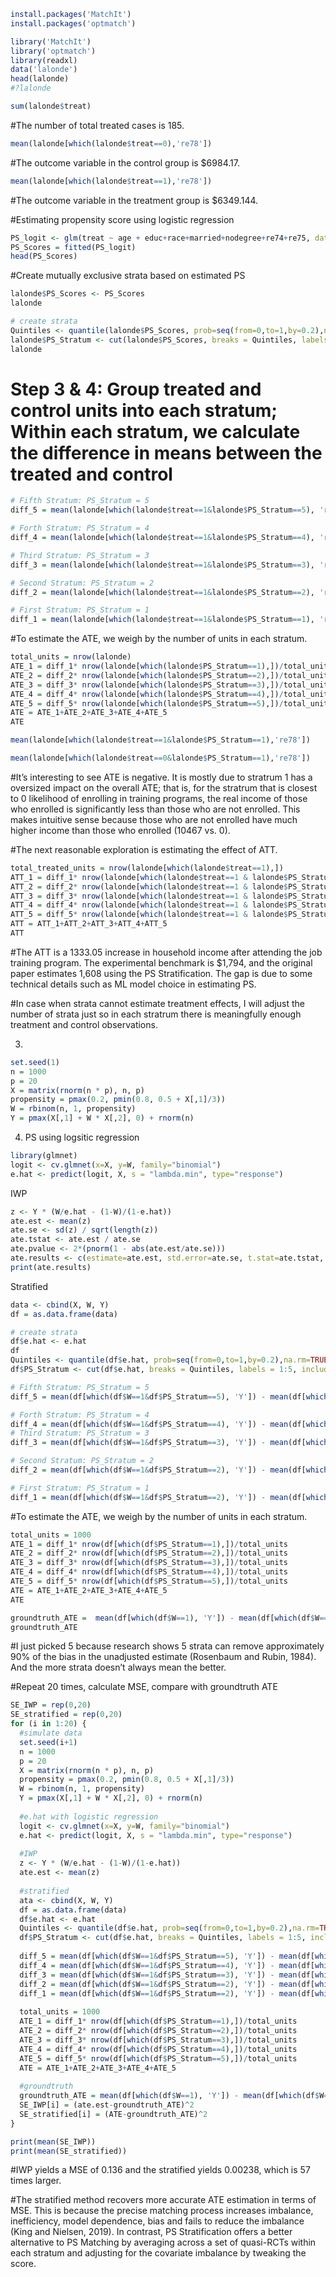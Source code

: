 ```r
install.packages('MatchIt')
install.packages('optmatch')
```
```r
library('MatchIt')
library('optmatch')
library(readxl)
data('lalonde')
head(lalonde)
#?lalonde
```
```r
sum(lalonde$treat)
```
#The number of total treated cases is 185.

```r
mean(lalonde[which(lalonde$treat==0),'re78'])
```
#The outcome variable in the control group is $6984.17.


```r
mean(lalonde[which(lalonde$treat==1),'re78'])
```
#The outcome variable in the treatment group is $6349.144.

#Estimating propensity score using logistic regression
```r
PS_logit <- glm(treat ~ age + educ+race+married+nodegree+re74+re75, data = lalonde, family=binomial)
PS_Scores = fitted(PS_logit)
head(PS_Scores)
```


#Create mutually exclusive strata based on estimated PS
```r
lalonde$PS_Scores <- PS_Scores
lalonde
```
```r
# create strata 
Quintiles <- quantile(lalonde$PS_Scores, prob=seq(from=0,to=1,by=0.2),na.rm=TRUE)
lalonde$PS_Stratum <- cut(lalonde$PS_Scores, breaks = Quintiles, labels = 1:5, include.lowest = TRUE)
lalonde
```

# Step 3 & 4: Group treated and control units into each stratum; Within each stratum, we calculate the difference in means between the treated and control

```r
# Fifth Stratum: PS_Stratum = 5
diff_5 = mean(lalonde[which(lalonde$treat==1&lalonde$PS_Stratum==5), 're78'])- mean(lalonde[which(lalonde$treat==0&lalonde$PS_Stratum==5),'re78'])

# Forth Stratum: PS_Stratum = 4
diff_4 = mean(lalonde[which(lalonde$treat==1&lalonde$PS_Stratum==4), 're78'])- mean(lalonde[which(lalonde$treat==0&lalonde$PS_Stratum==4),'re78'])

# Third Stratum: PS_Stratum = 3
diff_3 = mean(lalonde[which(lalonde$treat==1&lalonde$PS_Stratum==3), 're78'])- mean(lalonde[which(lalonde$treat==0&lalonde$PS_Stratum==3),'re78'])

# Second Stratum: PS_Stratum = 2
diff_2 = mean(lalonde[which(lalonde$treat==1&lalonde$PS_Stratum==2), 're78'])- mean(lalonde[which(lalonde$treat==0&lalonde$PS_Stratum==2),'re78'])

# First Stratum: PS_Stratum = 1
diff_1 = mean(lalonde[which(lalonde$treat==1&lalonde$PS_Stratum==1), 're78'])- mean(lalonde[which(lalonde$treat==0&lalonde$PS_Stratum==1),'re78'])
```

#To estimate the ATE, we weigh by the number of units in each stratum.
```r
total_units = nrow(lalonde)
ATE_1 = diff_1* nrow(lalonde[which(lalonde$PS_Stratum==1),])/total_units
ATE_2 = diff_2* nrow(lalonde[which(lalonde$PS_Stratum==2),])/total_units
ATE_3 = diff_3* nrow(lalonde[which(lalonde$PS_Stratum==3),])/total_units
ATE_4 = diff_4* nrow(lalonde[which(lalonde$PS_Stratum==4),])/total_units
ATE_5 = diff_5* nrow(lalonde[which(lalonde$PS_Stratum==5),])/total_units
ATE = ATE_1+ATE_2+ATE_3+ATE_4+ATE_5
ATE
```
```r
mean(lalonde[which(lalonde$treat==1&lalonde$PS_Stratum==1),'re78'])
```
```r
mean(lalonde[which(lalonde$treat==0&lalonde$PS_Stratum==1),'re78'])
```



#It's interesting to see ATE is negative. It is mostly due to stratrum 1 has a oversized impact on the overall ATE; that is, for the stratrum that is closest to 0 likelihood of enrolling in training programs, the real income of those who enrolled is significantly less than those who are not enrolled. This makes intuitive sense because those who are not enrolled have much higher income than those who enrolled (10467 vs. 0).

#The next reasonable exploration is estimating the effect of ATT.

```r
total_treated_units = nrow(lalonde[which(lalonde$treat==1),])
ATT_1 = diff_1* nrow(lalonde[which(lalonde$treat==1 & lalonde$PS_Stratum==1),])/total_treated_units
ATT_2 = diff_2* nrow(lalonde[which(lalonde$treat==1 & lalonde$PS_Stratum==2),])/total_treated_units
ATT_3 = diff_3* nrow(lalonde[which(lalonde$treat==1 & lalonde$PS_Stratum==3),])/total_treated_units
ATT_4 = diff_4* nrow(lalonde[which(lalonde$treat==1 & lalonde$PS_Stratum==4),])/total_treated_units
ATT_5 = diff_5* nrow(lalonde[which(lalonde$treat==1 & lalonde$PS_Stratum==5),])/total_treated_units
ATT = ATT_1+ATT_2+ATT_3+ATT_4+ATT_5
ATT
```

#The ATT is a 1333.05 increase in household income after attending the job training program. The experimental benchmark is $1,794, and the original paper estimates 1,608 using the PS Stratification. The gap is due to some technical details such as ML model choice in estimating PS.

#In case when strata cannot estimate treatment effects, I will adjust the number of strata just so in each stratrum there is meaningfully enough treatment and control observations.

3.
```r
set.seed(1)
n = 1000
p = 20
X = matrix(rnorm(n * p), n, p)
propensity = pmax(0.2, pmin(0.8, 0.5 + X[,1]/3))
W = rbinom(n, 1, propensity)
Y = pmax(X[,1] + W * X[,2], 0) + rnorm(n)
```

4. PS using logsitic regression
```r
library(glmnet)
logit <- cv.glmnet(x=X, y=W, family="binomial")
e.hat <- predict(logit, X, s = "lambda.min", type="response")
```

IWP
```r
z <- Y * (W/e.hat - (1-W)/(1-e.hat))
ate.est <- mean(z)
ate.se <- sd(z) / sqrt(length(z))
ate.tstat <- ate.est / ate.se
ate.pvalue <- 2*(pnorm(1 - abs(ate.est/ate.se)))
ate.results <- c(estimate=ate.est, std.error=ate.se, t.stat=ate.tstat, pvalue=ate.pvalue)
print(ate.results)
```

Stratified


```r
data <- cbind(X, W, Y)
df = as.data.frame(data)
```

```r
# create strata 
df$e.hat <- e.hat
df
Quintiles <- quantile(df$e.hat, prob=seq(from=0,to=1,by=0.2),na.rm=TRUE)
df$PS_Stratum <- cut(df$e.hat, breaks = Quintiles, labels = 1:5, include.lowest = TRUE)
```
```r
# Fifth Stratum: PS_Stratum = 5
diff_5 = mean(df[which(df$W==1&df$PS_Stratum==5), 'Y']) - mean(df[which(df$W==0&df$PS_Stratum==5), 'Y'])

# Forth Stratum: PS_Stratum = 4
diff_4 = mean(df[which(df$W==1&df$PS_Stratum==4), 'Y']) - mean(df[which(df$W==0&df$PS_Stratum==4), 'Y'])
# Third Stratum: PS_Stratum = 3
diff_3 = mean(df[which(df$W==1&df$PS_Stratum==3), 'Y']) - mean(df[which(df$W==0&df$PS_Stratum==3), 'Y'])

# Second Stratum: PS_Stratum = 2
diff_2 = mean(df[which(df$W==1&df$PS_Stratum==2), 'Y']) - mean(df[which(df$W==0&df$PS_Stratum==2), 'Y'])

# First Stratum: PS_Stratum = 1
diff_1 = mean(df[which(df$W==1&df$PS_Stratum==2), 'Y']) - mean(df[which(df$W==0&df$PS_Stratum==2), 'Y'])
```

#To estimate the ATE, we weigh by the number of units in each stratum.
```r
total_units = 1000
ATE_1 = diff_1* nrow(df[which(df$PS_Stratum==1),])/total_units
ATE_2 = diff_2* nrow(df[which(df$PS_Stratum==2),])/total_units
ATE_3 = diff_3* nrow(df[which(df$PS_Stratum==3),])/total_units
ATE_4 = diff_4* nrow(df[which(df$PS_Stratum==4),])/total_units
ATE_5 = diff_5* nrow(df[which(df$PS_Stratum==5),])/total_units
ATE = ATE_1+ATE_2+ATE_3+ATE_4+ATE_5
ATE
```


```r
groundtruth_ATE =  mean(df[which(df$W==1), 'Y']) - mean(df[which(df$W==0), 'Y'])
groundtruth_ATE
```
#I just picked 5 because research shows 5 strata can remove approximately 90% of the bias in the unadjusted estimate (Rosenbaum and Rubin, 1984). And the more strata doesn't always mean the better.


#Repeat 20 times, calculate MSE, compare with groundtruth ATE
```r
SE_IWP = rep(0,20)
SE_stratified = rep(0,20)
for (i in 1:20) {
  #simulate data
  set.seed(i+1)
  n = 1000
  p = 20
  X = matrix(rnorm(n * p), n, p)
  propensity = pmax(0.2, pmin(0.8, 0.5 + X[,1]/3))
  W = rbinom(n, 1, propensity)
  Y = pmax(X[,1] + W * X[,2], 0) + rnorm(n)
  
  #e.hat with logistic regression
  logit <- cv.glmnet(x=X, y=W, family="binomial")
  e.hat <- predict(logit, X, s = "lambda.min", type="response")
  
  #IWP
  z <- Y * (W/e.hat - (1-W)/(1-e.hat))
  ate.est <- mean(z)
  
  #stratified
  ata <- cbind(X, W, Y)
  df = as.data.frame(data)
  df$e.hat <- e.hat
  Quintiles <- quantile(df$e.hat, prob=seq(from=0,to=1,by=0.2),na.rm=TRUE)
  df$PS_Stratum <- cut(df$e.hat, breaks = Quintiles, labels = 1:5, include.lowest = TRUE)
  
  diff_5 = mean(df[which(df$W==1&df$PS_Stratum==5), 'Y']) - mean(df[which(df$W==0&df$PS_Stratum==5), 'Y'])
  diff_4 = mean(df[which(df$W==1&df$PS_Stratum==4), 'Y']) - mean(df[which(df$W==0&df$PS_Stratum==4), 'Y'])
  diff_3 = mean(df[which(df$W==1&df$PS_Stratum==3), 'Y']) - mean(df[which(df$W==0&df$PS_Stratum==3), 'Y'])
  diff_2 = mean(df[which(df$W==1&df$PS_Stratum==2), 'Y']) - mean(df[which(df$W==0&df$PS_Stratum==2), 'Y'])
  diff_1 = mean(df[which(df$W==1&df$PS_Stratum==2), 'Y']) - mean(df[which(df$W==0&df$PS_Stratum==2), 'Y'])
  
  total_units = 1000
  ATE_1 = diff_1* nrow(df[which(df$PS_Stratum==1),])/total_units
  ATE_2 = diff_2* nrow(df[which(df$PS_Stratum==2),])/total_units
  ATE_3 = diff_3* nrow(df[which(df$PS_Stratum==3),])/total_units
  ATE_4 = diff_4* nrow(df[which(df$PS_Stratum==4),])/total_units
  ATE_5 = diff_5* nrow(df[which(df$PS_Stratum==5),])/total_units
  ATE = ATE_1+ATE_2+ATE_3+ATE_4+ATE_5
  
  #groundtruth
  groundtruth_ATE = mean(df[which(df$W==1), 'Y']) - mean(df[which(df$W==0), 'Y'])
  SE_IWP[i] = (ate.est-groundtruth_ATE)^2
  SE_stratified[i] = (ATE-groundtruth_ATE)^2
}

print(mean(SE_IWP))
print(mean(SE_stratified))
```
#IWP yields a MSE of 0.136 and the stratified yields 0.00238, which is 57 times larger.

#The stratified method recovers more accurate ATE estimation in terms of MSE. This is because the precise matching process increases imbalance, inefficiency, model dependence, bias and fails to reduce the imbalance (King and Nielsen, 2019). In contrast, PS Stratification offers a better alternative to PS Matching by averaging across a set of quasi-RCTs within each stratum and adjusting for the covariate imbalance by tweaking the score.

